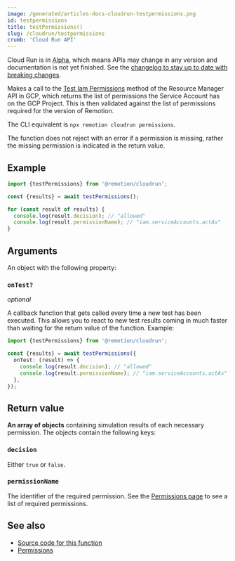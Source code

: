 ```yaml
---
image: /generated/articles-docs-cloudrun-testpermissions.png
id: testpermissions
title: testPermissions()
slug: /cloudrun/testpermissions
crumb: 'Cloud Run API'
---
```


<ExperimentalBadge>
  <p>
    Cloud Run is in <a href="/docs/cloudrun-alpha">Alpha</a>, which means APIs may change in any version and documentation is not yet finished. See the <a href="https://remotion.dev/changelog">changelog to stay up to date with breaking changes</a>.
  </p>
</ExperimentalBadge>

Makes a call to the [Test Iam Permissions](https://cloud.google.com/resource-manager/reference/rest/v3/projects/testIamPermissions) method of the Resource Manager API in GCP, which returns the list of permissions the Service Account has on the GCP Project. This is then validated against the list of permissions required for the version of Remotion.

The CLI equivalent is `npx remotion cloudrun permissions`.

The function does not reject with an error if a permission is missing, rather the missing permission is indicated in the return value.

## Example

```ts twoslash
import {testPermissions} from '@remotion/cloudrun';

const {results} = await testPermissions();

for (const result of results) {
  console.log(result.decision); // "allowed"
  console.log(result.permissionName); // "iam.serviceAccounts.actAs"
}
```

## Arguments

An object with the following property:

### `onTest?`

_optional_

A callback function that gets called every time a new test has been executed. This allows you to react to new test results coming in much faster than waiting for the return value of the function. Example:

```ts twoslash
import {testPermissions} from '@remotion/cloudrun';

const {results} = await testPermissions({
  onTest: (result) => {
    console.log(result.decision); // "allowed"
    console.log(result.permissionName); // "iam.serviceAccounts.actAs"
  },
});
```

## Return value

**An array of objects** containing simulation results of each necessary permission. The objects contain the following keys:

### `decision`

Either `true` or `false`.

### `permissionName`

The identifier of the required permission. See the [Permissions page](/docs/cloudrun/permissions) to see a list of required permissions.

## See also

- [Source code for this function](https://github.com/remotion-dev/remotion/blob/main/packages/cloudrun/src/api/iam-validation/testPermissions.ts)
- [Permissions](/docs/cloudrun/permissions)
